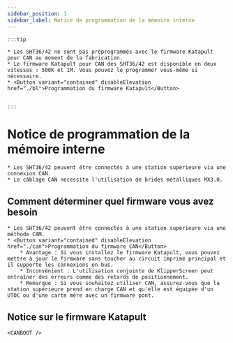 ```yaml
---
sidebar_position: 1
sidebar_label: Notice de programmation de la mémoire interne
---
```





    :::tip

    * Les SHT36/42 ne sont pas préprogrammés avec le firmware Katapult pour CAN au moment de la fabrication.
    * Le firmware Katapult pour CAN des SHT36/42 est disponible en deux vitesses : 500K et 1M. Vous pouvez le programmer vous-même si nécessaire.
    * <Button variant="contained" disableElevation href="./bl">Programmation du firmware Katapult</Button>


    :::

# Notice de programmation de la mémoire interne

    * Les SHT36/42 peuvent être connectés à une station supérieure via une connexion CAN.
    * Le câblage CAN nécessite l'utilisation de brides métalliques MX3.0.


## Comment déterminer quel firmware vous avez besoin

    * Les SHT36/42 peuvent être connectés à une station supérieure via une méthode CAM.
    * <Button variant="contained" disableElevation href="./can">Programmation du firmware CAN</Button>
        * Avantage : Si vous installez le firmware Katapult, vous pouvez mettre à jour le firmware sans toucher au circuit imprimé principal et il supporte les connexions en bus.
        * Inconvénient : L'utilisation conjointe de KlipperScreen peut entraîner des erreurs comme des retards de positionnement.
        * Remarque : Si vous souhaitez utiliser CAN, assurez-vous que la station supérieure prend en charge CAN et qu'elle est équipée d'un UTOC ou d'une carte mère avec un firmware pont.

## Notice sur le firmware Katapult

    <CANBOOT />